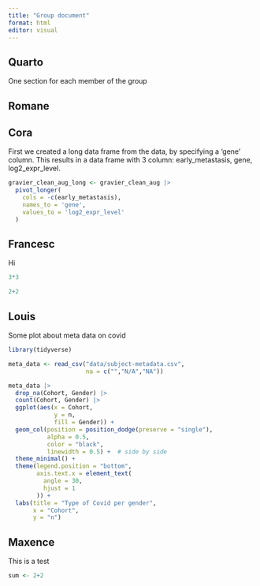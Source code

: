 ```yaml
---
title: "Group document"
format: html
editor: visual
---
```


## Quarto

One section for each member of the group

## Romane

## Cora

First we created a long data frame from the data, by specifying a 'gene' column. This results in a data frame with 3 column: early_metastasis, gene, log2_expr_level.

```r
gravier_clean_aug_long <- gravier_clean_aug |> 
  pivot_longer(
    cols = -c(early_metastasis),
    names_to = 'gene',
    values_to = 'log2_expr_level'
  )
```

## Francesc

Hi

```r
3*3
```

```r
2+2
```

## Louis

Some plot about meta data on covid
```r
library(tidyverse)

meta_data <- read_csv("data/subject-metadata.csv",
                      na = c("","N/A","NA"))

meta_data |> 
  drop_na(Cohort, Gender) |> 
  count(Cohort, Gender) |> 
  ggplot(aes(x = Cohort,
             y = n,
             fill = Gender)) +
  geom_col(position = position_dodge(preserve = "single"),
           alpha = 0.5,
           color = "black",
           linewidth = 0.5) +  # side by side
  theme_minimal() +
  theme(legend.position = "bottom",
        axis.text.x = element_text(
          angle = 30,
          hjust = 1
        )) +
  labs(title = "Type of Covid per gender",
       x = "Cohort",
       y = "n")

```


## Maxence

This is a test

```r

sum <- 2+2

```

## 
